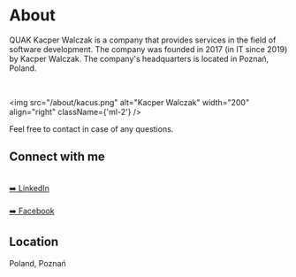 <style jsx global>{`
    .ml-2 {
        margin-left: 0.5rem;
    }
`}</style>

# About

QUAK Kacper Walczak is a company that provides services in the field of software development. The company was founded in 2017 (in IT since 2019) by Kacper Walczak. The company's headquarters is located in Poznań, Poland.

<br />

<img src="/about/kacus.png" alt="Kacper Walczak" width="200" align="right" className={'ml-2'} />

Feel free to contact in case of any questions.


## Connect with me

<br />
<a className="hover:nx-text-primary-600" href="https://www.linkedin.com/in/kacper-walczak-b4122717a/">➡️ LinkedIn</a>
<br />
<br />
<a className="hover:nx-text-primary-600" href="https://www.facebook.com/profile.php?id=100014391284754">➡️ Facebook</a>


## Location

Poland, Poznań
